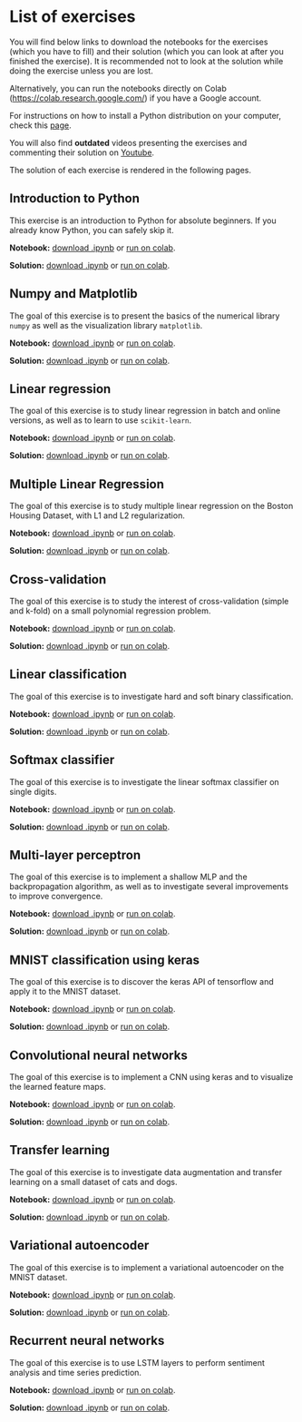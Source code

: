 # List of exercises

<!--
{{< youtube dzdXpUCo0nw >}}
-->

You will find below links to download the notebooks for the exercises (which you have to fill) and their solution (which you can look at after you finished the exercise). It is recommended not to look at the solution while doing the exercise unless you are lost. 

Alternatively, you can run the notebooks directly on Colab (<https://colab.research.google.com/>) if you have a Google account. 

For instructions on how to install a Python distribution on your computer, check this [page](Installation.qmd).

You will also find **outdated** videos presenting the exercises and commenting their solution on [Youtube](https://www.youtube.com/playlist?list=PLIEjdhhAF7ULpZTu2sKkchFkvcxN8EQNv).

The solution of each exercise is rendered in the following pages.


## Introduction to Python

This exercise is an introduction to Python for absolute beginners. If you already know Python, you can safely skip it. 

**Notebook:** [download .ipynb](https://raw.githubusercontent.com/vitay/course-neurocomputing/master/notes/exercises/1-Python.ipynb){target="_blank"} or [run on colab](https://colab.research.google.com/github/vitay/Course-Neurocomputing/blob/master/notes/exercises/1-Python.ipynb){target="_blank"}.

**Solution:** [download .ipynb](https://raw.githubusercontent.com/vitay/course-neurocomputing/master/notes/exercises/1-Python-solution.ipynb){target="_blank"} or [run on colab](https://colab.research.google.com/github/vitay/Course-Neurocomputing/blob/master/notes/exercises/1-Python-solution.ipynb){target="_blank"}.

<!--
**Presentation**

{{< youtube eX5ZBnqAGyQ >}}

**Commented solution**

{{< youtube pBTwkxOSlpU >}}
-->

## Numpy and Matplotlib

The goal of this exercise is to present the basics of the numerical library `numpy` as well as the visualization library `matplotlib`.


**Notebook:** [download .ipynb](https://raw.githubusercontent.com/vitay/course-neurocomputing/master/notes/exercises/2-Numpy.ipynb){target="_blank"} or [run on colab](https://colab.research.google.com/github/vitay/Course-Neurocomputing/blob/master/notes/exercises/2-Numpy.ipynb){target="_blank"}.

**Solution:** [download .ipynb](https://raw.githubusercontent.com/vitay/course-neurocomputing/master/notes/exercises/2-Numpy-solution.ipynb){target="_blank"} or [run on colab](https://colab.research.google.com/github/vitay/Course-Neurocomputing/blob/master/notes/exercises/2-Numpy-solution.ipynb){target="_blank"}.


<!--
**Presentation**

{{< youtube 0FBuLT04r-M >}}


**Commented solution**

{{< youtube kngLlgI3eKU >}}
-->

## Linear regression

The goal of this exercise is to study linear regression in batch and online versions, as well as to learn to use `scikit-learn`.

**Notebook:** [download .ipynb](https://raw.githubusercontent.com/vitay/course-neurocomputing/master/notes/exercises/3-LinearRegression.ipynb){target="_blank"} or [run on colab](https://colab.research.google.com/github/vitay/Course-Neurocomputing/blob/master/notes/exercises/3-LinearRegression.ipynb){target="_blank"}.

**Solution:** [download .ipynb](https://raw.githubusercontent.com/vitay/course-neurocomputing/master/notes/exercises/3-LinearRegression-solution.ipynb){target="_blank"} or [run on colab](https://colab.research.google.com/github/vitay/Course-Neurocomputing/blob/master/notes/exercises/3-LinearRegression-solution.ipynb){target="_blank"}.


<!--
**Presentation**

{{< youtube w0ZGmSTt7xY >}}


**Commented solution**

{{< youtube kGgoBcR5LSs >}}
-->

## Multiple Linear Regression

The goal of this exercise is to study multiple linear regression on the Boston Housing Dataset, with L1 and L2 regularization.

**Notebook:** [download .ipynb](https://raw.githubusercontent.com/vitay/course-neurocomputing/master/notes/exercises/4-MLR.ipynb){target="_blank"} or [run on colab](https://colab.research.google.com/github/vitay/Course-Neurocomputing/blob/master/notes/exercises/4-MLR.ipynb){target="_blank"}.

**Solution:** [download .ipynb](https://raw.githubusercontent.com/vitay/course-neurocomputing/master/notes/exercises/4-MLR-solution.ipynb){target="_blank"} or [run on colab](https://colab.research.google.com/github/vitay/Course-Neurocomputing/blob/master/notes/exercises/4-MLR-solution.ipynb){target="_blank"}.


<!--
**Presentation**

{{< youtube vKRt2uL87pk >}}

**Commented solution**

{{< youtube Y0dZDfDlVmE >}}
-->


## Cross-validation

The goal of this exercise is to study the interest of cross-validation (simple and k-fold) on a small polynomial regression problem.

**Notebook:** [download .ipynb](https://raw.githubusercontent.com/vitay/course-neurocomputing/master/notes/exercises/5-Crossvalidation.ipynb){target="_blank"} or [run on colab](https://colab.research.google.com/github/vitay/Course-Neurocomputing/blob/master/notes/exercises/5-Crossvalidation.ipynb){target="_blank"}.

**Solution:** [download .ipynb](https://raw.githubusercontent.com/vitay/course-neurocomputing/master/notes/exercises/5-Crossvalidation-solution.ipynb){target="_blank"} or [run on colab](https://colab.research.google.com/github/vitay/Course-Neurocomputing/blob/master/notes/exercises/5-Crossvalidation-solution.ipynb){target="_blank"}.


<!--
**Presentation**

{{< youtube 7HuBkSLDwCY >}}

**Commented solution**

{{< youtube jxN9o0qLL54 >}}
-->

## Linear classification

The goal of this exercise is to investigate hard and soft binary classification.

**Notebook:** [download .ipynb](https://raw.githubusercontent.com/vitay/course-neurocomputing/master/notes/exercises/6-LinearClassification.ipynb){target="_blank"} or [run on colab](https://colab.research.google.com/github/vitay/Course-Neurocomputing/blob/master/notes/exercises/6-LinearClassification.ipynb){target="_blank"}.

**Solution:** [download .ipynb](https://raw.githubusercontent.com/vitay/course-neurocomputing/master/notes/exercises/6-LinearClassification-solution.ipynb){target="_blank"} or [run on colab](https://colab.research.google.com/github/vitay/Course-Neurocomputing/blob/master/notes/exercises/6-LinearClassification-solution.ipynb){target="_blank"}.


<!--
**Presentation**

{{< youtube 3WnNnHWIL3c >}}

**Commented solution**

{{< youtube sI4RHvMREcU >}}
-->

## Softmax classifier

The goal of this exercise is to investigate the linear softmax classifier on single digits.

**Notebook:** [download .ipynb](https://raw.githubusercontent.com/vitay/course-neurocomputing/master/notes/exercises/7-SoftmaxClassifier.ipynb){target="_blank"} or [run on colab](https://colab.research.google.com/github/vitay/Course-Neurocomputing/blob/master/notes/exercises/7-SoftmaxClassifier.ipynb){target="_blank"}.

**Solution:** [download .ipynb](https://raw.githubusercontent.com/vitay/course-neurocomputing/master/notes/exercises/7-SoftmaxClassifier-solution.ipynb){target="_blank"} or [run on colab](https://colab.research.google.com/github/vitay/Course-Neurocomputing/blob/master/notes/exercises/7-SoftmaxClassifier-solution.ipynb){target="_blank"}.

<!--
**Presentation**

{{< youtube RNoLsFckuao >}}

**Commented solution**

{{< youtube oXrmZgEG_Kw >}}
-->


## Multi-layer perceptron

The goal of this exercise is to implement a shallow MLP and the backpropagation algorithm, as well as to investigate several improvements to improve convergence.

**Notebook:** [download .ipynb](https://raw.githubusercontent.com/vitay/course-neurocomputing/master/notes/exercises/8-MLP.ipynb){target="_blank"} or [run on colab](https://colab.research.google.com/github/vitay/Course-Neurocomputing/blob/master/notes/exercises/8-MLP.ipynb){target="_blank"}.

**Solution:** [download .ipynb](https://raw.githubusercontent.com/vitay/course-neurocomputing/master/notes/exercises/8-MLP-solution.ipynb){target="_blank"} or [run on colab](https://colab.research.google.com/github/vitay/Course-Neurocomputing/blob/master/notes/exercises/8-MLP-solution.ipynb){target="_blank"}.


<!--
**Presentation**

{{< youtube P_fKl9P7K-M >}}


**Commented solution**

*Part 1*

{{< youtube EsUYGjzIgJc >}}


*Part 2*

{{< youtube CKaTZcRH7tQ >}}

-->


## MNIST classification using keras

The goal of this exercise is to discover the keras API of tensorflow and apply it to the MNIST dataset.

**Notebook:** [download .ipynb](https://raw.githubusercontent.com/vitay/course-neurocomputing/master/notes/exercises/9-MNIST.ipynb){target="_blank"} or [run on colab](https://colab.research.google.com/github/vitay/Course-Neurocomputing/blob/master/notes/exercises/9-MNIST.ipynb){target="_blank"}.

**Solution:** [download .ipynb](https://raw.githubusercontent.com/vitay/course-neurocomputing/master/notes/exercises/9-MNIST-solution.ipynb){target="_blank"} or [run on colab](https://colab.research.google.com/github/vitay/Course-Neurocomputing/blob/master/notes/exercises/9-MNIST-solution.ipynb){target="_blank"}.


<!--
**Presentation**

{{< youtube SW0W1PSgCbI >}}


**Commented solution**

{{< youtube 7urlTds-EHA >}}
-->

## Convolutional neural networks

The goal of this exercise is to implement a CNN using keras and to visualize the learned feature maps.

**Notebook:** [download .ipynb](https://raw.githubusercontent.com/vitay/course-neurocomputing/master/notes/exercises/10-CNN.ipynb){target="_blank"} or [run on colab](https://colab.research.google.com/github/vitay/Course-Neurocomputing/blob/master/notes/exercises/10-CNN.ipynb){target="_blank"}.

**Solution:** [download .ipynb](https://raw.githubusercontent.com/vitay/course-neurocomputing/master/notes/exercises/10-CNN-solution.ipynb){target="_blank"} or [run on colab](https://colab.research.google.com/github/vitay/Course-Neurocomputing/blob/master/notes/exercises/10-CNN-solution.ipynb){target="_blank"}.


<!--
**Presentation**

{{< youtube w6uDBweT_PE >}}


**Commented solution**

{{< youtube Fr1B4NveF-g >}}
-->


## Transfer learning

The goal of this exercise is to investigate data augmentation and transfer learning on a small dataset of cats and dogs.

**Notebook:** [download .ipynb](https://raw.githubusercontent.com/vitay/course-neurocomputing/master/notes/exercises/11-TransferLearning.ipynb){target="_blank"} or [run on colab](https://colab.research.google.com/github/vitay/Course-Neurocomputing/blob/master/notes/exercises/11-TransferLearning.ipynb){target="_blank"}.

**Solution:** [download .ipynb](https://raw.githubusercontent.com/vitay/course-neurocomputing/master/notes/exercises/11-TransferLearning-solution.ipynb){target="_blank"} or [run on colab](https://colab.research.google.com/github/vitay/Course-Neurocomputing/blob/master/notes/exercises/11-TransferLearning-solution.ipynb){target="_blank"}.


<!--
**Presentation**

{{< youtube T0VOhhmo38E >}}


**Commented solution**

{{< youtube XsTt4F6dkLM >}}
-->

## Variational autoencoder

The goal of this exercise is to implement a variational autoencoder on the MNIST dataset.

**Notebook:** [download .ipynb](https://raw.githubusercontent.com/vitay/course-neurocomputing/master/notes/exercises/12-VAE.ipynb){target="_blank"} or [run on colab](https://colab.research.google.com/github/vitay/Course-Neurocomputing/blob/master/notes/exercises/12-VAE.ipynb){target="_blank"}.

**Solution:** [download .ipynb](https://raw.githubusercontent.com/vitay/course-neurocomputing/master/notes/exercises/12-VAE-solution.ipynb){target="_blank"} or [run on colab](https://colab.research.google.com/github/vitay/Course-Neurocomputing/blob/master/notes/exercises/12-VAE-solution.ipynb){target="_blank"}.


<!--
**Presentation**

{{< youtube ULLT8jpuXBs >}}


**Commented solution**

{{< youtube vU12ZFLgbkI >}}
-->


## Recurrent neural networks

The goal of this exercise is to use LSTM layers to perform sentiment analysis and time series prediction.

**Notebook:** [download .ipynb](https://raw.githubusercontent.com/vitay/course-neurocomputing/master/notes/exercises/13-RNN.ipynb){target="_blank"} or [run on colab](https://colab.research.google.com/github/vitay/Course-Neurocomputing/blob/master/notes/exercises/13-RNN.ipynb){target="_blank"}.

**Solution:** [download .ipynb](https://raw.githubusercontent.com/vitay/course-neurocomputing/master/notes/exercises/13-RNN-solution.ipynb){target="_blank"} or [run on colab](https://colab.research.google.com/github/vitay/Course-Neurocomputing/blob/master/notes/exercises/13-RNN-solution.ipynb){target="_blank"}.


<!--
**Presentation**

{{< youtube MY1ZSWcG5Mc >}}

**Commented solution**

{{< youtube 9h68UbQpqqc >}}
-->